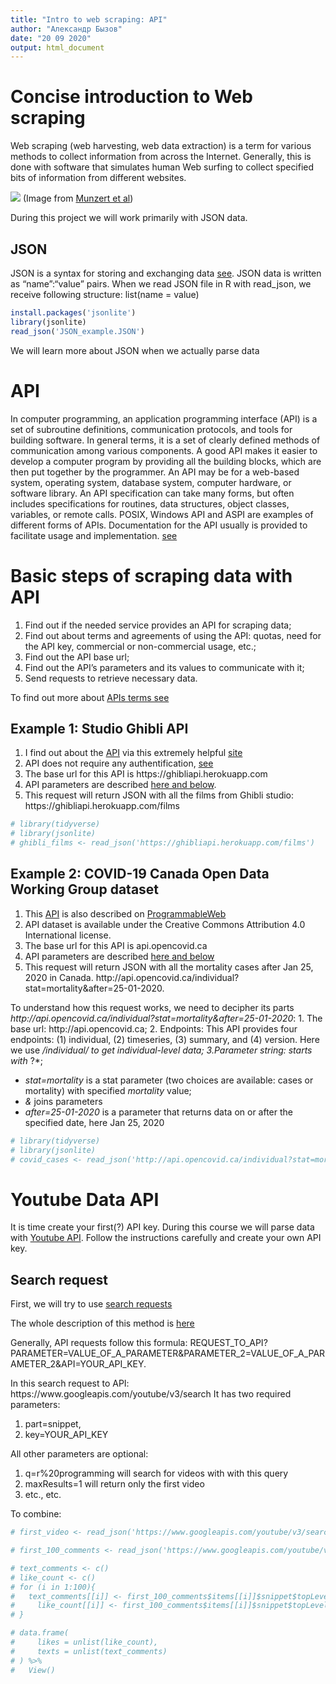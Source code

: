 ```yaml
---
title: "Intro to web scraping: API"
author: "Александр Бызов"
date: "20 09 2020"
output: html_document
---
```


# Concise introduction to Web scraping

Web scraping (web harvesting, web data extraction) is a term for various methods to collect information from across the Internet. Generally, this is done with software that simulates human Web surfing to collect specified bits of information from different websites. 

![](Images/web data.jpg)
(Image from [Munzert et al](http://r-datacollection.com/))

During this project we will work primarily with JSON data. 

## JSON 

JSON is a syntax for storing and exchanging data [see](https://www.w3schools.com/js/js_json_intro.asp).
JSON data is written as "name":"value" pairs. When we read JSON file in R with read_json, we receive following structure:
list(name = value)
```r
install.packages('jsonlite')
library(jsonlite)
read_json('JSON_example.JSON')
```

We will learn more about JSON when we actually parse data 

# API

In computer programming, an application programming interface (API) is a set of subroutine definitions, communication protocols, and tools for building software. In general terms, it is a set of clearly defined methods of communication among various components. A good API makes it easier to develop a computer program by providing all the building blocks, which are then put together by the programmer. An API may be for a web-based system, operating system, database system, computer hardware, or software library. An API specification can take many forms, but often includes specifications for routines, data structures, object classes, variables, or remote calls. POSIX, Windows API and ASPI are examples of different forms of APIs. Documentation for the API usually is provided to facilitate usage and implementation. [see](https://en.wikipedia.org/wiki/Application_programming_interface)

# Basic steps of scraping data with API

1. Find out if the needed service provides an API for scraping data;
2. Find out about terms and agreements of using the API: quotas, need for the API key, commercial or non-commercial usage, etc.;
3. Find out the API base url;
4. Find out the API's parameters and its values to communicate with it;
5. Send requests to retrieve necessary data.

To find out more about [APIs terms see](https://rapidapi.com/blog/api-glossary/)

## Example 1: Studio Ghibli API

1. I find out about the [API](https://github.com/janaipakos/ghibliapi) via this extremely helpful [site](https://www.programmableweb.com)
2. API does not require any authentification, [see](https://ghibliapi.herokuapp.com/#)
3. The base url for this API is https://ghibliapi.herokuapp.com
4. API parameters are described [here and below](https://ghibliapi.herokuapp.com/#tag/Films%2Fpaths%2F~1films%2Fget).
5. This request will return JSON with all the films from Ghibli studio: https://ghibliapi.herokuapp.com/films

```r
# library(tidyverse)
# library(jsonlite)
# ghibli_films <- read_json('https://ghibliapi.herokuapp.com/films')
```

## Example 2: COVID-19 Canada Open Data Working Group dataset

1. This [API](https://opencovid.ca/api/) is also described on [ProgrammableWeb](https://www.programmableweb.com)
2. API dataset is available under the Creative Commons Attribution 4.0 International license.
3. The base url for this API is api.opencovid.ca
4. API parameters are described [here and below](api.opencovid.ca)
5. This request will return JSON with all the mortality cases after Jan 25, 2020 in Canada. http://api.opencovid.ca/individual?stat=mortality&after=25-01-2020. 

To understand how this request works, we need to decipher its parts *http://api.opencovid.ca/individual?stat=mortality&after=25-01-2020*:
1. The base url: http://api.opencovid.ca;
2. Endpoints: This API provides four endpoints: (1) individual, (2) timeseries, (3) summary, and (4) version. Here we use */individual/ to get individual-level data;
3.Parameter string: starts with *?*;

  - *stat=mortality* is a stat parameter (two choices are available: cases or mortality) with specified *mortality* value;
  - *&* joins parameters
  - *after=25-01-2020* is a parameter that returns data on or after the specified date, here Jan 25, 2020
  
```r
# library(tidyverse)
# library(jsonlite)
# covid_cases <- read_json('http://api.opencovid.ca/individual?stat=mortality&after=25-01-2020')
```

# Youtube Data API

It is time create your first(?) API key. During this course we will parse data with [Youtube API](https://developers.google.com/youtube/v3/getting-started). Follow the instructions carefully and create your own API key.

## Search request

First, we will try to use [search requests](https://developers.google.com/youtube/v3/docs/search)

The whole description of this method is [here](https://developers.google.com/youtube/v3/docs/search/list)

Generally, API requests follow this formula: REQUEST_TO_API?PARAMETER=VALUE_OF_A_PARAMETER&PARAMETER_2=VALUE_OF_A_PARAMETER_2&API=YOUR_API_KEY.

In this search request to API: https://www.googleapis.com/youtube/v3/search
It has two required parameters: 

1. part=snippet,
2. key=YOUR_API_KEY

All other parameters are optional:

1. q=r%20programming will search for videos with with this query
2. maxResults=1 will return only the first video
3. etc., etc.

To combine:
```r
# first_video <- read_json('https://www.googleapis.com/youtube/v3/search?part=snippet&key=YOUR_API_KEY&q=r%20programming&maxResults=1')
```

```r
# first_100_comments <- read_json('https://www.googleapis.com/youtube/v3/commentThreads?part=snippet&maxResults=100&order=time&videoId=fp5-XQFr_nk')
```

```r
# text_comments <- c()
# like_count <- c()
# for (i in 1:100){
#   text_comments[[i]] <- first_100_comments$items[[i]]$snippet$topLevelComment$snippet$textDisplay
#     like_count[[i]] <- first_100_comments$items[[i]]$snippet$topLevelComment$snippet$likeCount
# }

# data.frame(
#     likes = unlist(like_count),
#     texts = unlist(text_comments)
# ) %>% 
#   View()
```

